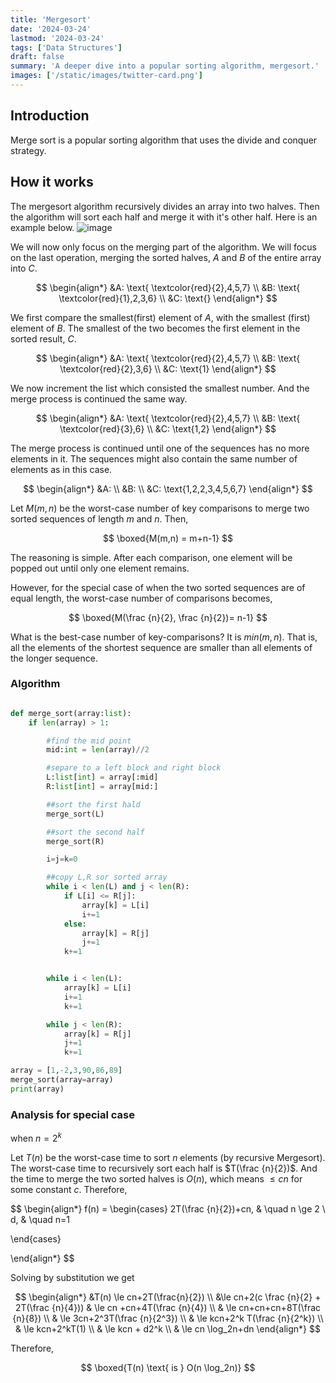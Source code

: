 ```yaml
---
title: 'Mergesort'
date: '2024-03-24'
lastmod: '2024-03-24'
tags: ['Data Structures']
draft: false
summary: 'A deeper dive into a popular sorting algorithm, mergesort.'
images: ['/static/images/twitter-card.png']
---
```


## Introduction

Merge sort is a popular sorting algorithm that uses the divide and conquer strategy.

<TOCInline toc={props.toc} exclude="Introduction" />

## How it works

The mergesort algorithm recursively divides an array into two halves. Then the algorithm will sort each half and merge it with it's other half. Here is an example below.
![image](https://miro.medium.com/v2/resize:fit:661/1*7Kox4Bll0Ddvb0td1tiXsg.png)

We will now only focus on the merging part of the algorithm. We will focus on the last operation, merging the sorted halves, $A$ and $B$ of the entire array into $C$.

$$
\begin{align*}
&A: \text{  \textcolor{red}{2},4,5,7} \\
&B: \text{  \textcolor{red}{1},2,3,6} \\
&C: \text{}
\end{align*}
$$

We first compare the smallest(first) element of $A$, with the smallest (first) element of $B$. The smallest of the two becomes the first element in the sorted result, $C$.

$$
\begin{align*}
&A: \text{  \textcolor{red}{2},4,5,7} \\
&B: \text{  \textcolor{red}{2},3,6} \\
&C: \text{1}
\end{align*}
$$

We now increment the list which consisted the smallest number. And the merge process is continued the same way.

$$
\begin{align*}
&A: \text{  \textcolor{red}{2},4,5,7} \\
&B: \text{  \textcolor{red}{3},6} \\
&C: \text{1,2}
\end{align*}
$$

The merge process is continued until one of the sequences has no more elements in it. The sequences might also contain the same number of elements as in this case.

$$
\begin{align*}
&A:  \\
&B:  \\
&C: \text{1,2,2,3,4,5,6,7}
\end{align*}
$$

Let $M(m,n)$ be the worst-case number of key comparisons to merge two sorted sequences of length $m$ and $n$. Then,

$$
\boxed{M(m,n) = m+n-1}
$$

The reasoning is simple. After each comparison, one element will be popped out until only one element remains.

However, for the special case of when the two sorted sequences are of equal length, the worst-case number of comparisons becomes,

$$
\boxed{M(\frac {n}{2}, \frac {n}{2})= n-1}
$$

What is the best-case number of key-comparisons? It is $min(m,n)$. That is, all the elements of the shortest sequence are smaller than all elements of the longer sequence.

### Algorithm

```py

def merge_sort(array:list):
    if len(array) > 1:

        #find the mid point
        mid:int = len(array)//2

        #separe to a left block and right block
        L:list[int] = array[:mid]
        R:list[int] = array[mid:]

        ##sort the first hald
        merge_sort(L)

        ##sort the second half
        merge_sort(R)

        i=j=k=0

        ##copy L,R sor sorted array
        while i < len(L) and j < len(R):
            if L[i] <= R[j]:
                array[k] = L[i]
                i+=1
            else:
                array[k] = R[j]
                j+=1
            k+=1


        while i < len(L):
            array[k] = L[i]
            i+=1
            k+=1

        while j < len(R):
            array[k] = R[j]
            j+=1
            k+=1

array = [1,-2,3,90,86,89]
merge_sort(array=array)
print(array)

```

### Analysis for special case

when $n=2^k$

Let $T(n)$ be the worst-case time to sort $n$ elements (by recursive Mergesort). The worst-case time to recursively sort each half is $T(\frac {n}{2})$. And the time to merge the two sorted halves is $O(n)$, which means $\le cn$ for some constant $c$. Therefore,

$$
\begin{align*}
f(n) =
\begin{cases}
2T(\frac {n}{2})+cn, & \quad n \ge 2 \\
d, & \quad n=1

\end{cases}

\end{align*}
$$

Solving by substitution we get

$$
\begin{align*}
&T(n) \le cn+2T(\frac{n}{2}) \\
&\le cn+2(c \frac {n}{2} + 2T(\frac {n}{4}))
& \le cn +cn+4T(\frac {n}{4}) \\
& \le cn+cn+cn+8T(\frac {n}{8}) \\
& \le 3cn+2^3T(\frac {n}{2^3}) \\
& \le kcn+2^k T(\frac {n}{2^k}) \\
& \le kcn+2^kT(1) \\
& \le kcn + d2^k \\
& \le cn \log_2n+dn
\end{align*}
$$

Therefore,

$$
\boxed{T(n) \text{ is } O(n \log_2n)}
$$
